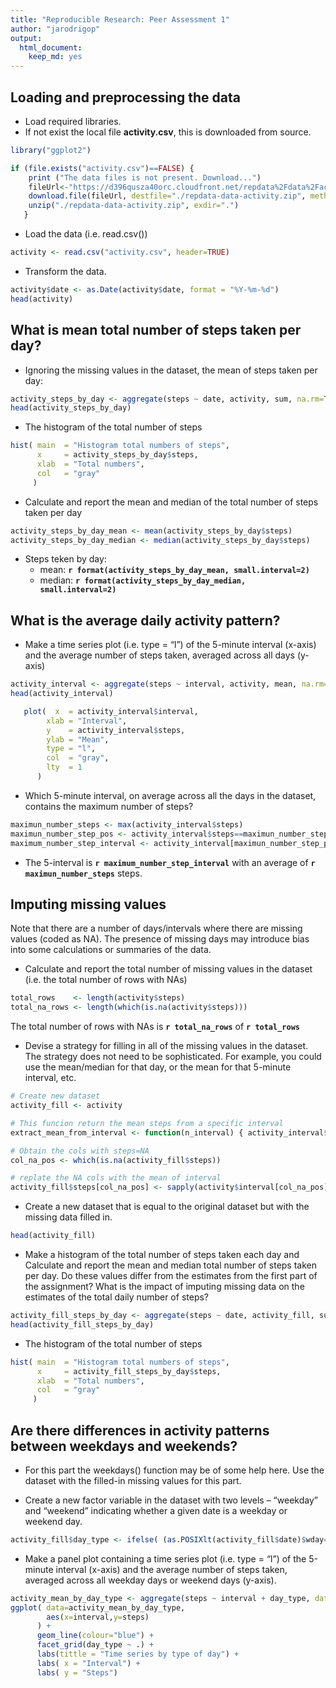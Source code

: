 ```yaml
---
title: "Reproducible Research: Peer Assessment 1"
author: "jarodrigop"
output: 
  html_document: 
    keep_md: yes
---
```


## Loading and preprocessing the data

* Load required libraries. 
* If not exist the local file **activity.csv**, this is downloaded from source.

```r
library("ggplot2")

if (file.exists("activity.csv")==FALSE) {
    print ("The data files is not present. Download...")
    fileUrl<-"https://d396qusza40orc.cloudfront.net/repdata%2Fdata%2Factivity.zip"
    download.file(fileUrl, destfile="./repdata-data-activity.zip", method="curl")
    unzip("./repdata-data-activity.zip", exdir=".")
   }
```

- Load the data (i.e. read.csv())

```r
activity <- read.csv("activity.csv", header=TRUE)
```

- Transform the data.

```r
activity$date <- as.Date(activity$date, format = "%Y-%m-%d")
head(activity)
```



## What is mean total number of steps taken per day?

- Ignoring the missing values in the dataset, the mean of steps taken per day:
```r
activity_steps_by_day <- aggregate(steps ~ date, activity, sum, na.rm=TRUE)
head(activity_steps_by_day)
```

- The histogram of the total number of steps
```r
hist( main  = "Histogram total numbers of steps",
      x     = activity_steps_by_day$steps,
      xlab  = "Total numbers",
      col   = "gray"
     )
```

- Calculate and report the mean and median of the total number of steps taken per day
```r
activity_steps_by_day_mean <- mean(activity_steps_by_day$steps)
activity_steps_by_day_median <- median(activity_steps_by_day$steps)
```

* Steps teken by day:
    + mean: **`r format(activity_steps_by_day_mean, small.interval=2)`**
    + median: **`r format(activity_steps_by_day_median, small.interval=2)`**


## What is the average daily activity pattern?

* Make a time series plot (i.e. type = "l") of the 5-minute interval (x-axis) and the average number of steps taken, averaged across all days (y-axis)

```r
activity_interval <- aggregate(steps ~ interval, activity, mean, na.rm=TRUE)
head(activity_interval)
```


```r
   plot(  x  = activity_interval$interval,
        xlab = "Interval",
        y    = activity_interval$steps,
        ylab = "Mean",
        type = "l",
        col  = "gray",
        lty  = 1
      )

```

* Which 5-minute interval, on average across all the days in the dataset, contains the maximum number of steps?

```r
maximun_number_steps <- max(activity_interval$steps)
maximun_number_step_pos <- activity_interval$steps==maximun_number_steps
maximum_number_step_interval <- activity_interval[maximun_number_step_pos,1]
```

* The 5-interval is **`r maximum_number_step_interval`** with an average of **`r maximun_number_steps`** steps.


## Imputing missing values

Note that there are a number of days/intervals where there are missing values (coded as NA). The presence of missing days may introduce bias into some calculations or summaries of the data.

* Calculate and report the total number of missing values in the dataset (i.e. the total number of rows with NAs)

```r
total_rows    <- length(activity$steps)
total_na_rows <- length(which(is.na(activity$steps)))
```

The total number of rows with NAs is **`r total_na_rows`** of **`r total_rows`**

* Devise a strategy for filling in all of the missing values in the dataset. The strategy does not need to be sophisticated. For example, you could use the mean/median for that day, or the mean for that 5-minute interval, etc.

```r
# Create new dataset 
activity_fill <- activity

# This funcion return the mean steps from a specific interval
extract_mean_from_interval <- function(n_interval) { activity_interval$steps[activity_interval$interval==n_interval] }

# Obtain the cols with steps=NA
col_na_pos <- which(is.na(activity_fill$steps))

# replate the NA cols with the mean of interval
activity_fill$steps[col_na_pos] <- sapply(activity$interval[col_na_pos], extract_mean_from_interval )
```

* Create a new dataset that is equal to the original dataset but with the missing data filled in.

```r
head(activity_fill)
```


* Make a histogram of the total number of steps taken each day and Calculate and report the mean and median total number of steps taken per day. Do these values differ from the estimates from the first part of the assignment? What is the impact of imputing missing data on the estimates of the total daily number of steps?

```r
activity_fill_steps_by_day <- aggregate(steps ~ date, activity_fill, sum)
head(activity_fill_steps_by_day)
```

* The histogram of the total number of steps
```r
hist( main  = "Histogram total numbers of steps",
      x     = activity_fill_steps_by_day$steps,
      xlab  = "Total numbers",
      col   = "gray"
     )
```


## Are there differences in activity patterns between weekdays and weekends?

* For this part the weekdays() function may be of some help here. Use the dataset with the filled-in missing values for this part.

* Create a new factor variable in the dataset with two levels – “weekday” and “weekend” indicating whether a given date is a weekday or weekend day.
```r
activity_fill$day_type <- ifelse( (as.POSIXlt(activity_fill$date)$wday==0 | as.POSIXlt(activity_fill$date)$wday==6), 'weekend','weekday')
```

* Make a panel plot containing a time series plot (i.e. type = "l") of the 5-minute interval (x-axis) and the average number of steps taken, averaged across all weekday days or weekend days (y-axis).

```r
activity_mean_by_day_type <- aggregate(steps ~ interval + day_type, data=activity_fill, FUN=mean)
ggplot( data=activity_mean_by_day_type,
        aes(x=interval,y=steps) 
      ) +
      geom_line(colour="blue") +
      facet_grid(day_type ~ .) +
      labs(tittle = "Time series by type of day") +
      labs( x = "Interval") +
      labs( y = "Steps")
```


